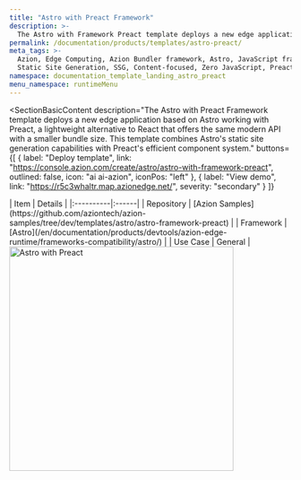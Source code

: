 ```yaml
---
title: "Astro with Preact Framework"
description: >-
  The Astro with Framework Preact template deploys a new edge application based on Astro working with Preact.
permalink: /documentation/products/templates/astro-preact/
meta_tags: >-
  Azion, Edge Computing, Azion Bundler framework, Astro, JavaScript frameworks,
  Static Site Generation, SSG, Content-focused, Zero JavaScript, Preact
namespace: documentation_template_landing_astro_preact
menu_namespace: runtimeMenu
---
```


<SectionBasicContent
  description="The Astro with Preact Framework template deploys a new edge application based on Astro working with Preact, a lightweight alternative to React that offers the same modern API with a smaller bundle size. This template combines Astro's static site generation capabilities with Preact's efficient component system."
  buttons={[
    { label: "Deploy template", link: "https://console.azion.com/create/astro/astro-with-framework-preact", outlined: false, icon: "ai ai-azion", iconPos: "left" },
    { label: "View demo", link: "https://r5c3whaltr.map.azionedge.net/", severity: "secondary" }
  ]}
>
  <Fragment slot="content">
    <div style="flex: 1; min-width: 300px;">
      | Item | Details |
      |:----------|:------|
      | Repository | [Azion Samples](https://github.com/aziontech/azion-samples/tree/dev/templates/astro/astro-framework-preact) |
      | Framework | [Astro](/en/documentation/products/devtools/azion-edge-runtime/frameworks-compatibility/astro/) |
      | Use Case | General |
    </div>
    <div style="display: flex; justify-content: center; align-items: center; flex: 1;">
      <img src="/assets/docs/images/uploads/template-showcase/astro/astro-preact.png" width="400" alt="Astro with Preact" style="min-width: 100%; max-width: 100%; height: auto;" />
    </div>
  </Fragment>
</SectionBasicContent>
